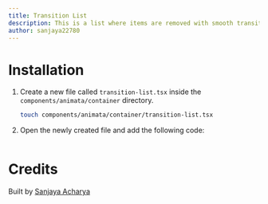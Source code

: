 ```yaml
---
title: Transition List
description: This is a list where items are removed with smooth transition.
author: sanjaya22780
---
```


<ComponentPreview name="container-transition-list--docs" />

# Installation

1. Create a new file called `transition-list.tsx` inside the `components/animata/container` directory.

   ```bash
   touch components/animata/container/transition-list.tsx
   ```

2. Open the newly created file and add the following code:

   ```jsx file=<rootDir>/animata/container/transition-list.tsx

   ```

# Credits

Built by [Sanjaya Acharya](https://github.com/acharya-sanjaya)
